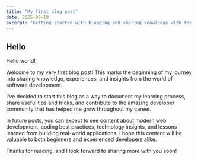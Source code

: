 ```yaml
---
title: "My first blog post"
date: 2025-08-19
excerpt: "Getting started with blogging and sharing knowledge with the developer community."
---
```


## Hello

Hello world!

Welcome to my very first blog post! This marks the beginning of my journey into sharing knowledge, experiences, and insights from the world of software development.

I've decided to start this blog as a way to document my learning process, share useful tips and tricks, and contribute to the amazing developer community that has helped me grow throughout my career.

In future posts, you can expect to see content about modern web development, coding best practices, technology insights, and lessons learned from building real-world applications. I hope this content will be valuable to both beginners and experienced developers alike.

Thanks for reading, and I look forward to sharing more with you soon!
